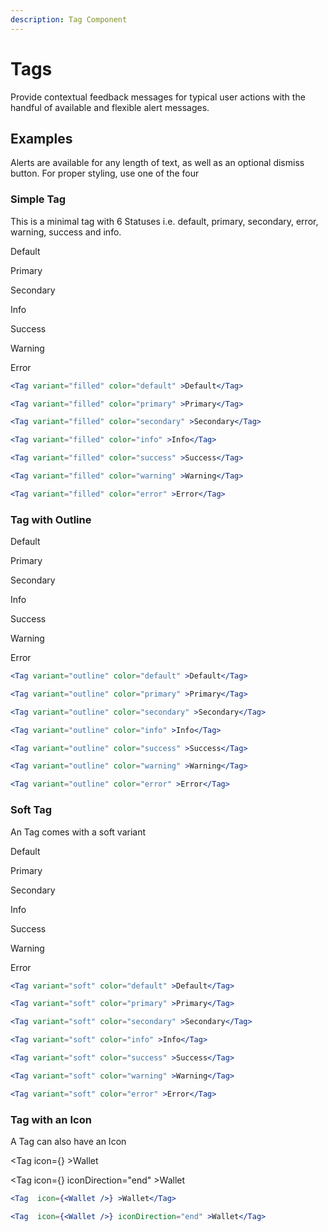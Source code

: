 ```yaml
---
description: Tag Component
---
```



# Tags

Provide contextual feedback messages for typical user actions with the handful of available and flexible alert messages.

## Examples

Alerts are available for any length of text, as well as an optional dismiss button. For proper styling, use one of the four

### Simple Tag

This is a minimal tag with 6 Statuses i.e. default, primary, secondary, error, warning, success and info.

<DisplayExample row justifyContent="center">

<Tag variant="filled" color="default" >Default</Tag>

<HorizontalSpacer />

<Tag variant="filled" color="primary" >Primary</Tag>


<HorizontalSpacer />

<Tag variant="filled" color="secondary" >Secondary</Tag>

<HorizontalSpacer />

<Tag variant="filled" color="info" >Info</Tag>

<HorizontalSpacer />

<Tag variant="filled" color="success" >Success</Tag>

<HorizontalSpacer />

<Tag variant="filled" color="warning" >Warning</Tag>

<HorizontalSpacer />

<Tag variant="filled" color="error" >Error</Tag>



</DisplayExample>

```jsx
<Tag variant="filled" color="default" >Default</Tag>

<Tag variant="filled" color="primary" >Primary</Tag>

<Tag variant="filled" color="secondary" >Secondary</Tag>

<Tag variant="filled" color="info" >Info</Tag>

<Tag variant="filled" color="success" >Success</Tag>

<Tag variant="filled" color="warning" >Warning</Tag>

<Tag variant="filled" color="error" >Error</Tag>

```

### Tag with Outline
<DisplayExample row justifyContent="center">

<Tag variant="outline" color="default" >Default</Tag>

<HorizontalSpacer />

<Tag variant="outline" color="primary" >Primary</Tag>


<HorizontalSpacer />

<Tag variant="outline" color="secondary" >Secondary</Tag>

<HorizontalSpacer />

<Tag variant="outline" color="info" >Info</Tag>

<HorizontalSpacer />

<Tag variant="outline" color="success" >Success</Tag>

<HorizontalSpacer />

<Tag variant="outline" color="warning" >Warning</Tag>

<HorizontalSpacer />

<Tag variant="outline" color="error" >Error</Tag>

</DisplayExample>

```jsx
<Tag variant="outline" color="default" >Default</Tag>

<Tag variant="outline" color="primary" >Primary</Tag>

<Tag variant="outline" color="secondary" >Secondary</Tag>

<Tag variant="outline" color="info" >Info</Tag>

<Tag variant="outline" color="success" >Success</Tag>

<Tag variant="outline" color="warning" >Warning</Tag>

<Tag variant="outline" color="error" >Error</Tag>
```

### Soft Tag

An Tag comes with a soft variant

<DisplayExample row justifyContent="center">

<Tag variant="soft" color="default" >Default</Tag>

<HorizontalSpacer />

<Tag variant="soft" color="primary" >Primary</Tag>


<HorizontalSpacer />

<Tag variant="soft" color="secondary" >Secondary</Tag>

<HorizontalSpacer />

<Tag variant="soft" color="info" >Info</Tag>

<HorizontalSpacer />

<Tag variant="soft" color="success" >Success</Tag>

<HorizontalSpacer />

<Tag variant="soft" color="warning" >Warning</Tag>

<HorizontalSpacer />

<Tag variant="soft" color="error" >Error</Tag>

</DisplayExample>

```jsx
<Tag variant="soft" color="default" >Default</Tag>

<Tag variant="soft" color="primary" >Primary</Tag>

<Tag variant="soft" color="secondary" >Secondary</Tag>

<Tag variant="soft" color="info" >Info</Tag>

<Tag variant="soft" color="success" >Success</Tag>

<Tag variant="soft" color="warning" >Warning</Tag>

<Tag variant="soft" color="error" >Error</Tag>
```

###  Tag with an Icon

A Tag can also have an Icon

<DisplayExample row justifyContent="center">

<Tag  icon={<Wallet />} >Wallet</Tag>

<HorizontalSpacer />

<Tag  icon={<Wallet />} iconDirection="end" >Wallet</Tag>
</DisplayExample>

```jsx
<Tag  icon={<Wallet />} >Wallet</Tag>

<Tag  icon={<Wallet />} iconDirection="end" >Wallet</Tag>
```